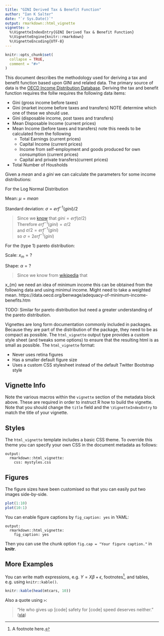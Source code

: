 ```yaml
---
title: "GINI Derived Tax & Benefit Function"
author: "Ian K Salter"
date: "`r Sys.Date()`"
output: rmarkdown::html_vignette
vignette: >
  %\VignetteIndexEntry{GINI Derived Tax & Benefit Function}
  %\VignetteEngine{knitr::rmarkdown}
  %\VignetteEncoding{UTF-8}
---
```


```r
knitr::opts_chunk$set(
  collapse = TRUE,
  comment = "#>"
)
```

This document describes the methodology used for deriving a tax and benefit function based upon GINI and related data. The primary source of data is the [OECD Income Distribution Database](https://www.oecd.org/social/income-distribution-database.htm). Deriving the tax and benefit function requires the follw requires the following data items:

* Gini (gross income before taxes)
* Gini (market income before taxes and transfers) NOTE determine which one of these we should use.
* Gini (disposable income, post taxes and transfers)
* Mean Disposable Income (current prices)
* Mean Income (before taxes and transfers) note this needs to be calculated from the following
  * Total Earnings (current prices)
  * Capital Income (current prices)
  * Income from self-employment and goods produced for own consumption (current prices)
  * Capital and private transfers(current prices)
* Total Number of Housholds

Given a $mean$ and a $gini$ we can calculate the parameters for some income distributions:

For the Log Normal Distribution

Mean: $\mu = mean$ 

Standard deviation: $\sigma = erf^{-1}(gini)/2$

> Since we [know](https://en.wikipedia.org/wiki/Gini_coefficient) that $gini = erf(\sigma/2)$  
> Therefore $erf^{-1}(gini) = \sigma/2$  
> and $\sigma/2 = erf^{-1}(gini)$  
> so $\sigma = 2erf^{-1}(gini)$  

For the (type 1) pareto distribution:

Scale: $x_{m} = ?$

Shape: $\alpha = ?$

> Since we know from [wikipedia](https://en.wikipedia.org/wiki/Gini_coefficient) that 


x_{m} we need an idea of minimum income this can be obtained from the following data and using minimul income. Might need to take a weighted mean. https://data.oecd.org/benwage/adequacy-of-minimum-income-benefits.htm





TODO: Similar for pareto distribution but need a greater understanding of the pareto distribution.

Vignettes are long form documentation commonly included in packages. Because they are part of the distribution of the package, they need to be as compact as possible. The `html_vignette` output type provides a custom style sheet (and tweaks some options) to ensure that the resulting html is as small as possible. The `html_vignette` format:

- Never uses retina figures
- Has a smaller default figure size
- Uses a custom CSS stylesheet instead of the default Twitter Bootstrap style

## Vignette Info

Note the various macros within the `vignette` section of the metadata block above. These are required in order to instruct R how to build the vignette. Note that you should change the `title` field and the `\VignetteIndexEntry` to match the title of your vignette.

## Styles

The `html_vignette` template includes a basic CSS theme. To override this theme you can specify your own CSS in the document metadata as follows:

    output: 
      rmarkdown::html_vignette:
        css: mystyles.css

## Figures

The figure sizes have been customised so that you can easily put two images side-by-side. 

```r
plot(1:10)
plot(10:1)
```

You can enable figure captions by `fig_caption: yes` in YAML:

    output:
      rmarkdown::html_vignette:
        fig_caption: yes

Then you can use the chunk option `fig.cap = "Your figure caption."` in **knitr**.

## More Examples

You can write math expressions, e.g. $Y = X\beta + \epsilon$, footnotes^[A footnote here.], and tables, e.g. using `knitr::kable()`.

```r
knitr::kable(head(mtcars, 10))
```

Also a quote using `>`:

> "He who gives up [code] safety for [code] speed deserves neither."
([via](https://twitter.com/hadleywickham/status/504368538874703872))
